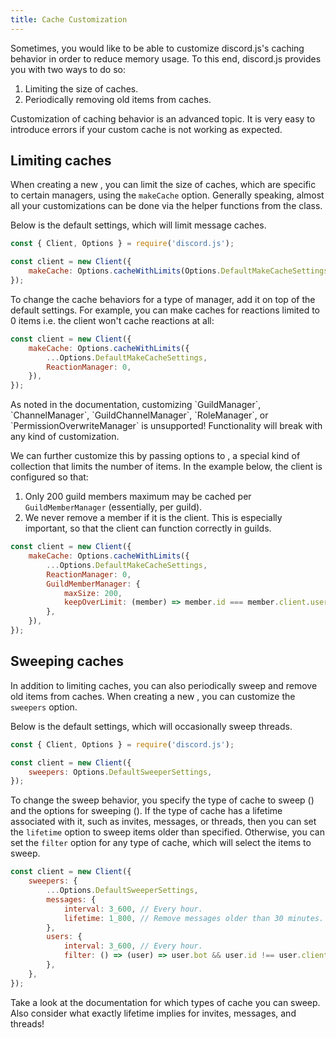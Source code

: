 ```yaml
---
title: Cache Customization
---
```


Sometimes, you would like to be able to customize discord.js's caching behavior in order to reduce memory usage.
To this end, discord.js provides you with two ways to do so:

1. Limiting the size of caches.
2. Periodically removing old items from caches.

<Callout type="error">
	Customization of caching behavior is an advanced topic. It is very easy to introduce errors if your custom cache is
	not working as expected.
</Callout>

## Limiting caches

When creating a new <DocsLink path="Client:Class"/>, you can limit the size of caches, which are specific to certain managers, using the `makeCache` option. Generally speaking, almost all your customizations can be done via the helper functions from the <DocsLink path="Options:Class"/> class.

Below is the default settings, which will limit message caches.

```js
const { Client, Options } = require('discord.js');

const client = new Client({
	makeCache: Options.cacheWithLimits(Options.DefaultMakeCacheSettings),
});
```

To change the cache behaviors for a type of manager, add it on top of the default settings. For example, you can make caches for reactions limited to 0 items i.e. the client won't cache reactions at all:

```js
const client = new Client({
	makeCache: Options.cacheWithLimits({
		...Options.DefaultMakeCacheSettings,
		ReactionManager: 0,
	}),
});
```

<Callout type="error" title="Unsupported customization">
	As noted in the documentation, customizing `GuildManager`, `ChannelManager`, `GuildChannelManager`, `RoleManager`, or
	`PermissionOverwriteManager` is unsupported! Functionality will break with any kind of customization.
</Callout>

We can further customize this by passing options to <DocsLink path="LimitedCollection:Class"/>, a special kind of collection that limits the number of items. In the example below, the client is configured so that:

1. Only 200 guild members maximum may be cached per `GuildMemberManager` (essentially, per guild).
2. We never remove a member if it is the client. This is especially important, so that the client can function correctly in guilds.

```js
const client = new Client({
	makeCache: Options.cacheWithLimits({
		...Options.DefaultMakeCacheSettings,
		ReactionManager: 0,
		GuildMemberManager: {
			maxSize: 200,
			keepOverLimit: (member) => member.id === member.client.user.id,
		},
	}),
});
```

## Sweeping caches

In addition to limiting caches, you can also periodically sweep and remove old items from caches. When creating a new <DocsLink path="Client:Class"/>, you can customize the `sweepers` option.

Below is the default settings, which will occasionally sweep threads.

```js
const { Client, Options } = require('discord.js');

const client = new Client({
	sweepers: Options.DefaultSweeperSettings,
});
```

To change the sweep behavior, you specify the type of cache to sweep (<DocsLink path="SweeperKey:TypeAlias"/>) and the options for sweeping (<DocsLink path="SweepOptions:Interface"/>). If the type of cache has a lifetime associated with it, such as invites, messages, or threads, then you can set the `lifetime` option to sweep items older than specified. Otherwise, you can set the `filter` option for any type of cache, which will select the items to sweep.

```js
const client = new Client({
	sweepers: {
		...Options.DefaultSweeperSettings,
		messages: {
			interval: 3_600, // Every hour.
			lifetime: 1_800, // Remove messages older than 30 minutes.
		},
		users: {
			interval: 3_600, // Every hour.
			filter: () => (user) => user.bot && user.id !== user.client.user.id, // Remove all bots.
		},
	},
});
```

<Callout title="Take some time to consider what you are changing and do some research about what that implies">
	Take a look at the documentation for which types of cache you can sweep. Also consider what exactly lifetime implies
	for invites, messages, and threads!
</Callout>
